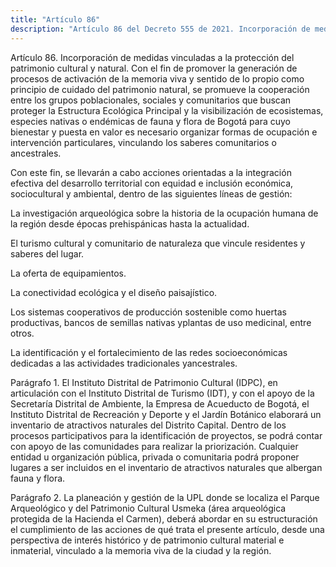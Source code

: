 ```yaml
---
title: "Artículo 86"
description: "Artículo 86 del Decreto 555 de 2021. Incorporación de medidas vinculadas a la protección del patrimonio cultural y natural."
---
```


Artículo 86. Incorporación de medidas vinculadas a la protección del patrimonio cultural y natural. Con el fin de promover la generación de procesos de activación de la memoria viva y sentido de lo propio como principio de cuidado del patrimonio natural, se promueve la cooperación entre los grupos poblacionales, sociales y comunitarios que buscan proteger la Estructura Ecológica Principal y la visibilización de ecosistemas, especies nativas o endémicas de fauna y flora de Bogotá para cuyo bienestar y puesta en valor es necesario organizar formas de ocupación e intervención particulares, vinculando los saberes comunitarios o ancestrales.
 
Con este fin, se llevarán a cabo acciones orientadas a la integración efectiva del desarrollo territorial con equidad e inclusión económica, sociocultural y ambiental, dentro de las siguientes líneas de gestión:
 
La investigación arqueológica sobre la historia de la ocupación humana de la región desde épocas prehispánicas hasta la actualidad.
 
El turismo cultural y comunitario de naturaleza que vincule residentes y saberes del lugar.
 
La oferta de equipamientos.
 
La conectividad ecológica y el diseño paisajístico.
 
Los sistemas cooperativos de producción sostenible como huertas productivas, bancos de semillas nativas yplantas de uso medicinal, entre otros.
 
La identificación y el fortalecimiento de las redes socioeconómicas dedicadas a las actividades tradicionales yancestrales.
 
Parágrafo 1. El Instituto Distrital de Patrimonio Cultural (IDPC), en articulación con el Instituto Distrital de Turismo (IDT), y con el apoyo de la Secretaría Distrital de Ambiente, la Empresa de Acueducto de Bogotá, el
Instituto Distrital de Recreación y Deporte y el Jardín Botánico elaborará un inventario de atractivos naturales del Distrito Capital. Dentro de los procesos participativos para la identificación de proyectos, se podrá contar con apoyo de las comunidades para realizar la priorización. Cualquier entidad u organización pública, privada o comunitaria podrá proponer lugares a ser incluidos en el inventario de atractivos naturales que albergan fauna y flora.
 
Parágrafo 2. La planeación y gestión de la UPL donde se localiza el Parque Arqueológico y del Patrimonio Cultural Usmeka (área arqueológica protegida de la Hacienda el Carmen), deberá abordar en su estructuración el cumplimiento de las acciones de qué trata el presente artículo, desde una perspectiva de interés histórico y de patrimonio cultural material e inmaterial, vinculado a la memoria viva de la ciudad y la región.